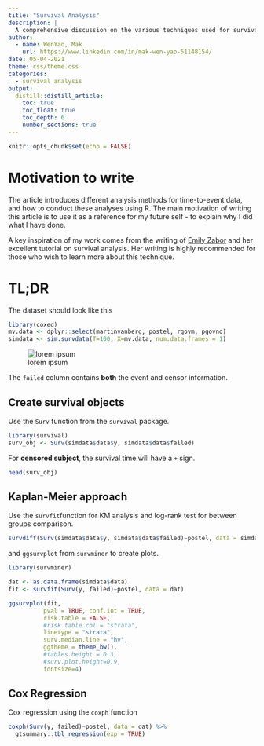 ```yaml
---
title: "Survival Analysis"
description: |
  A comprehensive discussion on the various techniques used for survival analysis. 
author:
  - name: WenYao, Mak 
    url: https://www.linkedin.com/in/mak-wen-yao-51148154/
date: 05-04-2021
theme: css/theme.css
categories: 
  - survival analysis
output:
  distill::distill_article:
    toc: true
    toc_float: true
    toc_depth: 6
    number_sections: true
---
```



```r
knitr::opts_chunk$set(echo = FALSE)
```

# Motivation to write

The article introduces different analysis methods for time-to-event data, and how to conduct these analyses using R. The main motivation of writing this article is to use it as a reference for my future self - to explain why I did what I have done. 

A key inspiration of my work comes from the writing of [Emily Zabor](https://www.emilyzabor.com/tutorials/survival_analysis_in_r_tutorial.html) and her excellent tutorial on survival analysis. Her writing is highly recommended for those who wish to learn more about this technique. 

# TL;DR 
The dataset should look like this

```r
library(coxed)
mv.data <- dplyr::select(martinvanberg, postel, rgovm, pgovno)
simdata <- sim.survdata(T=100, X=mv.data, num.data.frames = 1)
```

![lorem ipsum](images/survival_dataset.png)

The `failed` column contains **both** the event and censor information. 

## Create survival objects 

Use the `Surv` function from the `survival` package. 

```r

library(survival)
surv_obj <- Surv(simdata$data$y, simdata$data$failed)

```

For **censored subject**, the survival time will have a `+` sign. 

```r
head(surv_obj)
```

## Kaplan-Meier approach 

Use the `survfit`function for KM analysis and log-rank test for between groups comparison.  

```r

survdiff(Surv(simdata$data$y, simdata$data$failed)~postel, data = simdata$data)

```

and `ggsurvplot` from `survminer` to create plots. 

```r

library(survminer)

dat <- as.data.frame(simdata$data)
fit <- survfit(Surv(y, failed)~postel, data = dat)

ggsurvplot(fit,
          pval = TRUE, conf.int = TRUE,
          risk.table = FALSE, 
          #risk.table.col = "strata", 
          linetype = "strata",
          surv.median.line = "hv",
          ggtheme = theme_bw(), 
          #tables.height = 0.3,
          #surv.plot.height=0.9, 
          fontsize=4)

```

## Cox Regression 

Cox regression using the `coxph` function 

```r

coxph(Surv(y, failed)~postel, data = dat) %>%
  gtsummary::tbl_regression(exp = TRUE)

```